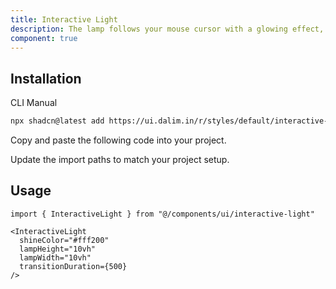 ```yaml
---
title: Interactive Light
description: The lamp follows your mouse cursor with a glowing effect, includes the grid background with radial highlight, supports.
component: true
---
```


<ComponentPreview
  name="interactive-light-default"
  className="[&_.preview>[data-orientation=vertical]]:sm:max-w-[90%] **:[.preview]:min-h-[630px]"
  description="Full-screen animated shader background using Three.js."
  align="start"
/>

## Installation

<CodeTabs>

<TabsList>
  <TabsTrigger value="cli">CLI</TabsTrigger>
  <TabsTrigger value="manual">Manual</TabsTrigger>
</TabsList>

<TabsContent value="cli">

```bash
npx shadcn@latest add https://ui.dalim.in/r/styles/default/interactive-light.json
```

</TabsContent> <TabsContent value="manual"> <Steps>

<Step>Copy and paste the following code into your project.</Step>

<ComponentSource
  name="interactive-light"
  title="components/ui/interactive-light.tsx"
/>

<Step>Update the import paths to match your project setup.</Step>

</Steps> </TabsContent> </CodeTabs>

## Usage

```tsx
import { InteractiveLight } from "@/components/ui/interactive-light"
```

```tsx
<InteractiveLight
  shineColor="#fff200"
  lampHeight="10vh"
  lampWidth="10vh"
  transitionDuration={500}
/>
```
